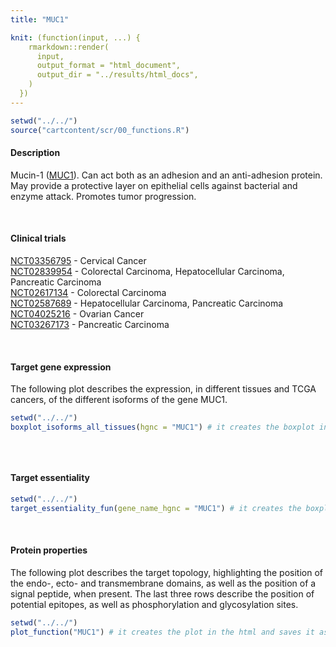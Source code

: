 ```yaml
---
title: "MUC1"

knit: (function(input, ...) {
    rmarkdown::render(
      input,
      output_format = "html_document",
      output_dir = "../results/html_docs",
    )
  })
---
```


<style>
  .scrollingplot{
      overflow-x:scroll;
      white-space: nowrap;
  }

  .scrollingplot img{
     max-width: 40cm;
  }

</style>

```r
setwd("../../")
source("cartcontent/scr/00_functions.R")
```


<h4>Description</h4>
Mucin-1 ([MUC1](https://www.uniprot.org/uniprot/P15941)). Can act both as an adhesion and an anti-adhesion protein. May provide a protective layer on epithelial cells against bacterial and enzyme attack. Promotes tumor progression.

<br> 

<h4>Clinical trials</h4> 
[NCT03356795](https://clinicaltrials.gov/ct2/show/NCT03356795) - Cervical Cancer <br>
[NCT02839954](https://clinicaltrials.gov/ct2/show/NCT02839954)	- Colorectal Carcinoma, Hepatocellular Carcinoma, Pancreatic Carcinoma <br>
[NCT02617134](https://clinicaltrials.gov/ct2/show/NCT02617134)	- Colorectal Carcinoma <br>
[NCT02587689](https://clinicaltrials.gov/ct2/show/NCT02587689)	- Hepatocellular Carcinoma, Pancreatic Carcinoma <br>
[NCT04025216](https://clinicaltrials.gov/ct2/show/NCT04025216) -	Ovarian Cancer <br>
[NCT03267173](https://clinicaltrials.gov/ct2/show/NCT03267173)	- Pancreatic Carcinoma <br>

<br>

<h4>Target gene expression</h4>
The following plot describes the expression, in different tissues and TCGA cancers, of the different isoforms of the gene MUC1.
<div class="scrollingplot">
```r
setwd("../../")
boxplot_isoforms_all_tissues(hgnc = "MUC1") # it creates the boxplot in the html and saves it as .pdf in the plot/isoform_expression folder
```
</div>
<br>

<h4>Target essentiality</h4>
```r
setwd("../../")
target_essentiality_fun(gene_name_hgnc = "MUC1") # it creates the boxplot in the html and saves it as .pdf in the plot/target_essentiality folder
```

<br>

<h4>Protein properties</h4>
The following plot describes the target topology, highlighting the position of the endo-, ecto- and transmembrane domains, as well as the position of a signal peptide, when present.
The last three rows describe the position of potential epitopes, as well as phosphorylation and glycosylation sites.
```r
setwd("../../")
plot_function("MUC1") # it creates the plot in the html and saves it as .pdf in the plot/protein_properties folder
```